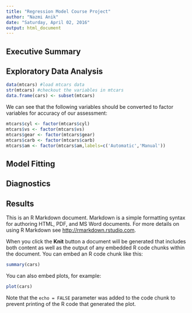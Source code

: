 ```yaml
---
title: "Regression Model Course Project"
author: "Nazmi Anik"
date: "Saturday, April 02, 2016"
output: html_document
---
```


## Executive Summary  


## Exploratory Data Analysis  

``` r
data(mtcars) #load mtcars data
str(mtcars) #checkout the variables in mtcars
data.frame(cars) <- subset(mtcars)
```
We can see that the following variables should be converted to factor variables for accuracy of our assessment:
```r
mtcars$cyl <- factor(mtcars$cyl)
mtcars$vs <- factor(mtcars$vs)
mtcars$gear <- factor(mtcars$gear)
mtcars$carb <- factor(mtcars$carb)
mtcars$am <- factor(mtcars$am,labels=c('Automatic','Manual'))
```
## Model Fitting  


## Diagnostics  


## Results  
This is an R Markdown document. Markdown is a simple formatting syntax for authoring HTML, PDF, and MS Word documents. For more details on using R Markdown see <http://rmarkdown.rstudio.com>.

When you click the **Knit** button a document will be generated that includes both content as well as the output of any embedded R code chunks within the document. You can embed an R code chunk like this:

```r
summary(cars)
```

You can also embed plots, for example:

```r
plot(cars)
```

Note that the `echo = FALSE` parameter was added to the code chunk to prevent printing of the R code that generated the plot.
